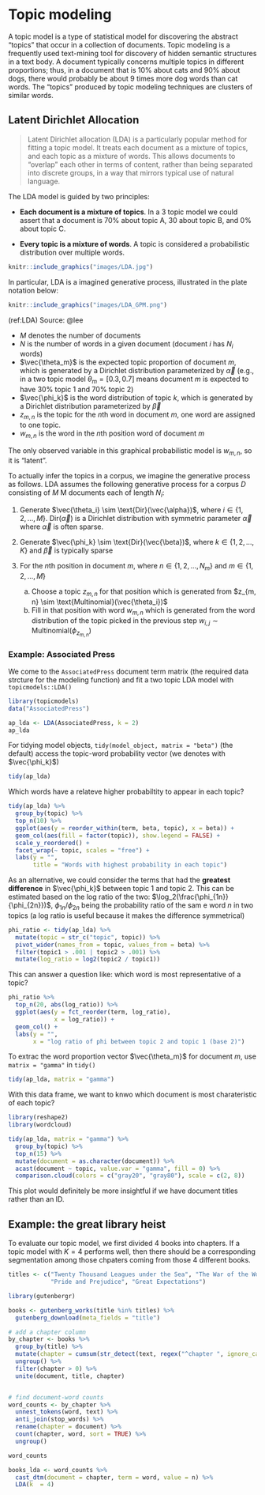 
# Topic modeling    

A topic model is a type of statistical model for discovering the abstract "topics" that occur in a collection of documents. Topic modeling is a frequently used text-mining tool for discovery of hidden semantic structures in a text body.  A document typically concerns multiple topics in different proportions; thus, in a document that is 10% about cats and 90% about dogs, there would probably be about 9 times more dog words than cat words. The "topics" produced by topic modeling techniques are clusters of similar words. 


## Latent Dirichlet Allocation 

> Latent Dirichlet allocation (LDA) is a particularly popular method for fitting a topic model. It treats each document as a mixture of topics, and each topic as a mixture of words. This allows documents to “overlap” each other in terms of content, rather than being separated into discrete groups, in a way that mirrors typical use of natural language.  

The LDA model is guided by two principles: 

- **Each document is a mixture of topics**. In a 3 topic model we could assert that a document is 70% about topic A, 30 about topic B, and 0% about topic C.    

- **Every topic is a mixture of words**. A topic is considered a probabilistic distribution over multiple words.

```r
knitr::include_graphics("images/LDA.jpg")
```

In particular, LDA is a imagined generative process, illustrated in the plate notation below:  


```r
knitr::include_graphics("images/LDA_GPM.png")
```


(ref:LDA) Source: @lee  


- $M$ denotes the number of documents   
- $N$ is the number of words in a given document (document $i$ has $N_i$ words)   
- $\vec{\theta_m}$ is the expected topic proportion of document $m$, which is generated by a Dirichlet distribution parameterized by $\vec{\alpha}$ (e.g., in a two topic model $\theta_m = [0.3, 0.7]$ means document $m$ is expected to have 30% topic 1 and 70% topic 2)    
- $\vec{\phi_k}$ is the word distribution of topic $k$, which is generated by a Dirichlet distribution parameterized by $\vec{\beta}$  
- $z_{m, n}$ is the topic for the $n$th word in document $m$, one word are assigned to one topic.  
- $w_{m, n}$ is the word in the $n$th position word of document $m$   

The only observed variable in this graphical probabilistic model is $w_{m, n}$, so it is "latent".

To actually infer the topics in a corpus, we imagine the generative process as follows. LDA assumes the following generative process for a corpus $D$ consisting of $M$ M documents each of length $N_i$:  

1. Generate $\vec{\theta_i} \sim \text{Dir}(\vec{\alpha})$, where $i \in \{1, 2, ..., M\}$. $\text{Dir}(\vec{\alpha})$ is a Dirichlet distribution with symmetric parameter $\vec{\alpha}$ where $\vec{\alpha}$ is often sparse.

2. Generate $\vec{\phi_k} \sim \text{Dir}(\vec{\beta})$, where $k \in \{1, 2, ..., K\}$ and $\vec{\beta}$ is typically sparse  

3. For the $n$th position in document $m$, where $n \in \{1, 2, ..., N_m\}$ and $m \in \{1, 2, ..., M\}$   
    a. Choose a topic $z_{m, n}$ for that position which is generated from $z_{m, n} \sim \text{Multinomial}(\vec{\theta_i})$   
    b. Fill in that position with word $w_{m, n}$ which is generated from the word distribution of the topic picked in the previous step $w_{i,j} \sim \text{Multinomial}(\phi_{z_{m, n}})$ 
  
### Example: Associated Press  

We come to the `AssociatedPress` document term matrix (the required data strcture for the modeling function) and fit a two topic LDA model with `topicmodels::LDA()`  

```r
library(topicmodels)
data("AssociatedPress")

ap_lda <- LDA(AssociatedPress, k = 2)
ap_lda
```

For tidying model objects, `tidy(model_object, matrix = "beta")` (the default) access the topic-word probability vector (we denotes with $\vec{\phi_k}$)  

```r
tidy(ap_lda)
```

Which words have a relateve higher probabiltity to appear in each topic?    

```r
tidy(ap_lda) %>% 
  group_by(topic) %>%
  top_n(10) %>% 
  ggplot(aes(y = reorder_within(term, beta, topic), x = beta)) + 
  geom_col(aes(fill = factor(topic)), show.legend = FALSE) + 
  scale_y_reordered() + 
  facet_wrap(~ topic, scales = "free") + 
  labs(y = "",
       title = "Words with highest probability in each topic")
```

As an alternative, we could consider the terms that had the **greatest difference** in $\vec{\phi_k}$ between topic 1 and topic 2. This can be estimated based on the log ratio of the two: $\log_2(\frac{\phi_{1n}}{\phi_{2n}})$, $\phi_{1n} / \phi_{2n}$ being the probability ratio of the sam e word $n$ in two topics (a log ratio is useful because it makes the difference symmetrical)  

```r
phi_ratio <- tidy(ap_lda) %>%
  mutate(topic = str_c("topic", topic)) %>% 
  pivot_wider(names_from = topic, values_from = beta) %>% 
  filter(topic1 > .001 | topic2 > .001) %>%
  mutate(log_ratio = log2(topic2 / topic1))
```



This can answer a question like: which word is most representative of a topic?  

```r
phi_ratio %>% 
  top_n(20, abs(log_ratio)) %>% 
  ggplot(aes(y = fct_reorder(term, log_ratio),
             x = log_ratio)) + 
  geom_col() + 
  labs(y = "",
       x = "log ratio of phi between topic 2 and topic 1 (base 2)")
```


To extrac the word proportion vector $\vec{\theta_m}$ for document $m$, use `matrix = "gamma"` in `tidy()`  

```r
tidy(ap_lda, matrix = "gamma")
```


With this data frame, we want to knwo which document is most charateristic of each topic?  

```r
library(reshape2)
library(wordcloud)

tidy(ap_lda, matrix = "gamma") %>% 
  group_by(topic) %>%
  top_n(15) %>% 
  mutate(document = as.character(document)) %>% 
  acast(document ~ topic, value.var = "gamma", fill = 0) %>% 
  comparison.cloud(colors = c("gray20", "gray80"), scale = c(2, 8))
```

This plot would definitely be more insightful if we have document titles rather than an ID.  

## Example: the great library heist  

To evaluate our topic model, we first divided 4 books into chapters. If a topic model with $K = 4$ performs well, then there should be a corresponding segmentation among those chpaters coming from those 4 different books.  

```r
titles <- c("Twenty Thousand Leagues under the Sea", "The War of the Worlds",
            "Pride and Prejudice", "Great Expectations")  

library(gutenbergr)

books <- gutenberg_works(title %in% titles) %>%
  gutenberg_download(meta_fields = "title")
```

```r

# add a chapter column
by_chapter <- books %>%
  group_by(title) %>%
  mutate(chapter = cumsum(str_detect(text, regex("^chapter ", ignore_case = TRUE)))) %>%
  ungroup() %>%
  filter(chapter > 0) %>%
  unite(document, title, chapter)


# find document-word counts
word_counts <- by_chapter %>%
  unnest_tokens(word, text) %>% 
  anti_join(stop_words) %>%
  rename(chapter = document) %>% 
  count(chapter, word, sort = TRUE) %>%
  ungroup()

word_counts
```


```r
books_lda <- word_counts %>% 
  cast_dtm(document = chapter, term = word, value = n) %>%
  LDA(k  = 4)


```

